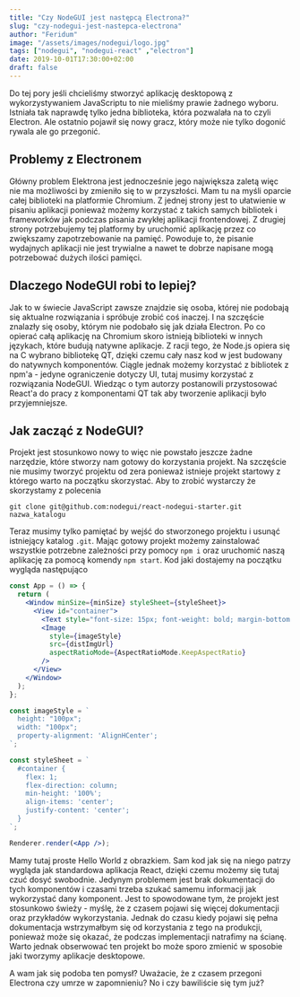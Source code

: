 ```yaml
---
title: "Czy NodeGUI jest następcą Electrona?"
slug: "czy-nodegui-jest-nastepca-electrona"
author: "Feridum"
image: "/assets/images/nodegui/logo.jpg"
tags: ["nodegui", "nodegui-react" ,"electron"]
date: 2019-10-01T17:30:00+02:00
draft: false
---
```


Do tej pory jeśli chcieliśmy stworzyć aplikację desktopową z wykorzystywaniem JavaScriptu to nie mieliśmy prawie żadnego wyboru. Istniała tak naprawdę tylko jedna biblioteka, która pozwalała na to czyli Electron. Ale ostatnio pojawił się nowy gracz, który może nie tylko dogonić rywala ale go przegonić.



## Problemy z Electronem

Główny problem Elektrona jest jednocześnie jego największa zaletą więc nie ma możliwości by zmieniło się to w przyszłości. Mam tu na myśli oparcie całej biblioteki na platformie Chromium. Z jednej strony jest to ułatwienie w pisaniu aplikacji ponieważ możemy korzystać z takich samych bibliotek i frameworków jak podczas pisania zwykłej aplikacji frontendowej. Z drugiej strony potrzebujemy tej platformy by uruchomić aplikację przez co zwiększamy zapotrzebowanie na pamięć. Powoduje to, że pisanie wydajnych aplikacji nie jest trywialne a nawet te dobrze napisane mogą potrzebować dużych ilości pamięci.

## Dlaczego NodeGUI robi to lepiej?

Jak to w świecie JavaScript zawsze znajdzie się osoba, której nie podobają się aktualne rozwiązania i spróbuje zrobić coś inaczej. I na szczęście znalazły się osoby, którym nie podobało się jak działa Electron. Po co opierać całą aplikację na Chromium skoro istnieją biblioteki w innych językach, które budują natywne aplikacje. Z racji tego, że Node.js opiera się na C wybrano bibliotekę QT, dzięki czemu cały nasz kod w jest budowany do natywnych komponentów. Ciągle jednak możemy korzystać z bibliotek z npm'a - jedyne ograniczenie dotyczy UI, tutaj musimy korzystać z rozwiązania NodeGUI. Wiedząc o tym autorzy postanowili przystosować React'a do pracy z komponentami QT tak aby tworzenie aplikacji było przyjemniejsze.

## Jak zacząć z NodeGUI?

Projekt jest stosunkowo nowy to więc nie powstało jeszcze żadne narzędzie, które stworzy nam gotowy do korzystania projekt. Na szczęście nie musimy tworzyć projektu od zera ponieważ istnieje projekt startowy z którego warto na początku skorzystać. Aby to zrobić wystarczy że skorzystamy z polecenia 

```console
git clone git@github.com:nodegui/react-nodegui-starter.git nazwa_katalogu
```

Teraz musimy tylko pamiętać by wejść do stworzonego projektu i usunąć istniejący katalog `.git`. Mając gotowy projekt możemy zainstalować wszystkie potrzebne zależności przy pomocy `npm i` oraz uruchomić naszą aplikację za pomocą komendy `npm start`. Kod jaki dostajemy na początku wygląda następująco

```jsx
const App = () => {
  return (
    <Window minSize={minSize} styleSheet={styleSheet}>
      <View id="container">
        <Text style="font-size: 15px; font-weight: bold; margin-bottom: 20px;">Hello World</Text>
        <Image
          style={imageStyle}
          src={distImgUrl}
          aspectRatioMode={AspectRatioMode.KeepAspectRatio}
        />
      </View>
    </Window>
  );
};

const imageStyle = `
  height: "100px";
  width: "100px";
  property-alignment: 'AlignHCenter';
`;

const styleSheet = `
  #container {
    flex: 1;
    flex-direction: column;
    min-height: '100%';
    align-items: 'center';
    justify-content: 'center';
  }
`;

Renderer.render(<App />);
```

Mamy tutaj proste Hello World z obrazkiem. Sam kod jak się na niego patrzy wygląda jak standardowa aplikacja React, dzięki czemu możemy się tutaj czuć dosyć swobodnie. Jedynym problemem jest brak dokumentacji do tych komponentów i czasami trzeba szukać samemu informacji jak wykorzystać dany komponent. Jest to spowodowane tym, że projekt jest stosunkowo świeży - myślę, że z czasem pojawi się więcej dokumentacji oraz przykładów wykorzystania. Jednak do czasu kiedy pojawi się pełna dokumentacja wstrzymałbym się od korzystania z tego na produkcji, ponieważ może się okazać, że podczas implementacji natrafimy na ścianę. Warto jednak obserwować ten projekt bo może sporo zmienić w sposobie jaki tworzymy aplikacje desktopowe.

A wam jak się podoba ten pomysł? Uważacie, że z czasem przegoni Electrona czy umrze w zapomnieniu? No i czy bawiliście się tym już?

